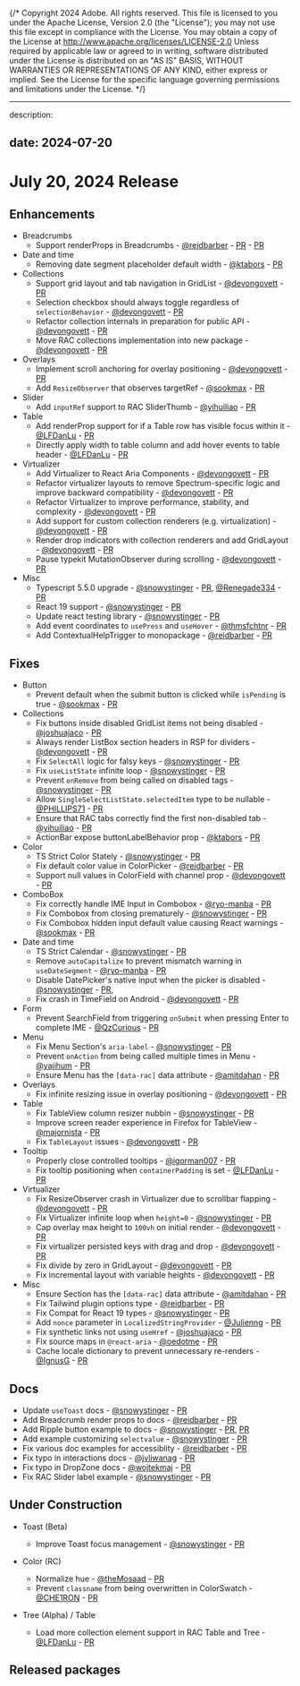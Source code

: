 {/* Copyright 2024 Adobe. All rights reserved.
This file is licensed to you under the Apache License, Version 2.0 (the "License");
you may not use this file except in compliance with the License. You may obtain a copy
of the License at http://www.apache.org/licenses/LICENSE-2.0
Unless required by applicable law or agreed to in writing, software distributed under
the License is distributed on an "AS IS" BASIS, WITHOUT WARRANTIES OR REPRESENTATIONS
OF ANY KIND, either express or implied. See the License for the specific language
governing permissions and limitations under the License. */}


---

description: 

date: 2024-07-20
---
# July 20, 2024 Release


## Enhancements

- Breadcrumbs
  - Support renderProps in Breadcrumbs - [@reidbarber](https://github.com/reidbarber) - [PR](https://github.com/adobe/react-spectrum/pull/6440) - [PR](https://github.com/adobe/react-spectrum/pull/6489)
- Date and time
  - Removing date segment placeholder default width - [@ktabors](https://github.com/ktabors) - [PR](https://github.com/adobe/react-spectrum/pull/6562)
- Collections
  - Support grid layout and tab navigation in GridList - [@devongovett](https://github.com/devongovett) - [PR](https://github.com/adobe/react-spectrum/pull/6486)
  - Selection checkbox should always toggle regardless of `selectionBehavior` - [@devongovett](https://github.com/devongovett) - [PR](https://github.com/adobe/react-spectrum/pull/6526)
  - Refactor collection internals in preparation for public API - [@devongovett](https://github.com/devongovett) - [PR](https://github.com/adobe/react-spectrum/pull/6608)
  - Move RAC collections implementation into new package - [@devongovett](https://github.com/devongovett) - [PR](https://github.com/adobe/react-spectrum/pull/6640)
- Overlays
  - Implement scroll anchoring for overlay positioning - [@devongovett](https://github.com/devongovett) - [PR](https://github.com/adobe/react-spectrum/pull/6527)
  - Add `ResizeObserver` that observes targetRef - [@sookmax](https://github.com/sookmax) - [PR](https://github.com/adobe/react-spectrum/pull/6396)
- Slider
  - Add `inputRef` support to RAC SliderThumb - [@yihuiliao](https://github.com/yihuiliao) - [PR](https://github.com/adobe/react-spectrum/pull/6392)
- Table
  - Add renderProp support for if a Table row has visible focus within it - [@LFDanLu](https://github.com/LFDanLu) - [PR](https://github.com/adobe/react-spectrum/pull/6350)
  - Directly apply width to table column and add hover events to table header - [@LFDanLu](https://github.com/LFDanLu) - [PR](https://github.com/adobe/react-spectrum/pull/6719)
- Virtualizer
  - Add Virtualizer to React Aria Components - [@devongovett](https://github.com/devongovett) - [PR](https://github.com/adobe/react-spectrum/pull/6518)
  - Refactor virtualizer layouts to remove Spectrum-specific logic and improve backward compatibility - [@devongovett](https://github.com/devongovett) - [PR](https://github.com/adobe/react-spectrum/pull/6613)
  - Refactor Virtualizer to improve performance, stability, and complexity - [@devongovett](https://github.com/devongovett) - [PR](https://github.com/adobe/react-spectrum/pull/6451)
  - Add support for custom collection renderers (e.g. virtualization) - [@devongovett](https://github.com/devongovett) - [PR](https://github.com/adobe/react-spectrum/pull/5912)
  - Render drop indicators with collection renderers and add GridLayout - [@devongovett](https://github.com/devongovett) - [PR](https://github.com/adobe/react-spectrum/pull/6631)
  - Pause typekit MutationObserver during scrolling - [@devongovett](https://github.com/devongovett) - [PR](https://github.com/adobe/react-spectrum/pull/6699)
- Misc
  - Typescript 5.5.0 upgrade - [@snowystinger](https://github.com/snowystinger) - [PR](https://github.com/adobe/react-spectrum/pull/6370), [@Renegade334](https://github.com/Renegade334) - [PR](https://github.com/adobe/react-spectrum/pull/6329)
  - React 19 support - [@snowystinger](https://github.com/snowystinger) - [PR](https://github.com/adobe/react-spectrum/pull/6437)
  - Update react testing library - [@snowystinger](https://github.com/snowystinger) - [PR](https://github.com/adobe/react-spectrum/pull/6467)
  - Add event coordinates to `usePress` and `useHover` - [@thmsfchtnr](https://github.com/thmsfchtnr) - [PR](https://github.com/adobe/react-spectrum/pull/6482)
  - Add ContextualHelpTrigger to monopackage - [@reidbarber](https://github.com/reidbarber) - [PR](https://github.com/adobe/react-spectrum/pull/6358)

## Fixes

- Button
  - Prevent default when the submit button is clicked while `isPending` is true - [@sookmax](https://github.com/sookmax) - [PR](https://github.com/adobe/react-spectrum/pull/6209)
- Collections
  - Fix buttons inside disabled GridList items not being disabled - [@joshuajaco](https://github.com/joshuajaco) - [PR](https://github.com/adobe/react-spectrum/pull/6324)
  - Always render ListBox section headers in RSP for dividers - [@devongovett](https://github.com/devongovett) - [PR](https://github.com/adobe/react-spectrum/pull/6535)
  - Fix `SelectAll` logic for falsy keys - [@snowystinger](https://github.com/snowystinger) - [PR](https://github.com/adobe/react-spectrum/pull/6639)
  - Fix `useListState` infinite loop - [@snowystinger](https://github.com/snowystinger) - [PR](https://github.com/adobe/react-spectrum/pull/6621)
  - Prevent `onRemove` from being called on disabled tags - [@snowystinger](https://github.com/snowystinger) - [PR](https://github.com/adobe/react-spectrum/pull/6690)
  - Allow `SingleSelectListState.selectedItem` type to be nullable - [@PHILLIPS71](https://github.com/PHILLIPS71) - [PR](https://github.com/adobe/react-spectrum/pull/6565)
  - Ensure that RAC tabs correctly find the first non-disabled tab - [@yihuiliao](https://github.com/yihuiliao) - [PR](https://github.com/adobe/react-spectrum/pull/6681)
  - ActionBar expose buttonLabelBehavior prop - [@ktabors](https://github.com/ktabors) - [PR](https://github.com/adobe/react-spectrum/pull/6708)
- Color
  - TS Strict Color Stately - [@snowystinger](https://github.com/snowystinger) - [PR](https://github.com/adobe/react-spectrum/pull/6499)
  - Fix default color value in ColorPicker - [@reidbarber](https://github.com/reidbarber) - [PR](https://github.com/adobe/react-spectrum/pull/6364)
  - Support null values in ColorField with channel prop - [@devongovett](https://github.com/devongovett) - [PR](https://github.com/adobe/react-spectrum/pull/6722)
- ComboBox
  - Fix correctly handle IME Input in Combobox - [@ryo-manba](https://github.com/ryo-manba) - [PR](https://github.com/adobe/react-spectrum/pull/6239)
  - Fix Combobox from closing prematurely - [@snowystinger](https://github.com/snowystinger) - [PR](https://github.com/adobe/react-spectrum/pull/6461)
  - Fix Combobox hidden input default value causing React warnings - [@sookmax](https://github.com/sookmax) - [PR](https://github.com/adobe/react-spectrum/pull/6336)
- Date and time
  - TS Strict Calendar - [@snowystinger](https://github.com/snowystinger) - [PR](https://github.com/adobe/react-spectrum/pull/6076)
  - Remove `autoCapitalize` to prevent mismatch warning in `useDateSegment` - [@ryo-manba](https://github.com/ryo-manba) - [PR](https://github.com/adobe/react-spectrum/pull/6657)
  - Disable DatePicker's native input when the picker is disabled - [@snowystinger](https://github.com/snowystinger) - [PR](https://github.com/adobe/react-spectrum/pull/6692),
  - Fix crash in TimeField on Android - [@devongovett](https://github.com/devongovett) - [PR](https://github.com/adobe/react-spectrum/pull/6717)
- Form
  - Prevent SearchField from triggering `onSubmit` when pressing Enter to complete IME - [@QzCurious](https://github.com/QzCurious) - [PR](https://github.com/adobe/react-spectrum/pull/6404)
- Menu
  - Fix Menu Section's `aria-label` - [@snowystinger](https://github.com/snowystinger) - [PR](https://github.com/adobe/react-spectrum/pull/6423)
  - Prevent `onAction` from being called multiple times in Menu - [@yajihum](https://github.com/yajihum) - [PR](https://github.com/adobe/react-spectrum/pull/6671)
  - Ensure Menu has the `[data-rac]` data attribute - [@amitdahan](https://github.com/amitdahan) - [PR](https://github.com/adobe/react-spectrum/pull/6436)
- Overlays
  - Fix infinite resizing issue in overlay positioning - [@devongovett](https://github.com/devongovett) - [PR](https://github.com/adobe/react-spectrum/pull/6312)
- Table
  - Fix TableView column resizer nubbin - [@snowystinger](https://github.com/snowystinger) - [PR](https://github.com/adobe/react-spectrum/pull/6559)
  - Improve screen reader experience in Firefox for TableView - [@majornista](https://github.com/majornista) - [PR](https://github.com/adobe/react-spectrum/pull/6465)
  - Fix `TableLayout` issues - [@devongovett](https://github.com/devongovett) - [PR](https://github.com/adobe/react-spectrum/pull/6711)
- Tooltip
  - Properly close controlled tooltips - [@igorman007](https://github.com/igorman007) - [PR](https://github.com/adobe/react-spectrum/pull/6418)
  - Fix tooltip positioning when `containerPadding` is set - [@LFDanLu](https://github.com/LFDanLu) - [PR](https://github.com/adobe/react-spectrum/pull/6577)
- Virtualizer
  - Fix ResizeObserver crash in Virtualizer due to scrollbar flapping - [@devongovett](https://github.com/devongovett) - [PR](https://github.com/adobe/react-spectrum/pull/6508)
  - Fix Virtualizer infinite loop when `height=0` - [@snowystinger](https://github.com/snowystinger) - [PR](https://github.com/adobe/react-spectrum/pull/6497)
  - Cap overlay max height to `100vh` on initial render - [@devongovett](https://github.com/devongovett) - [PR](https://github.com/adobe/react-spectrum/pull/6525)
  - Fix virtualizer persisted keys with drag and drop - [@devongovett](https://github.com/devongovett) - [PR](https://github.com/adobe/react-spectrum/pull/6644)
  - Fix divide by zero in GridLayout - [@devongovett](https://github.com/devongovett) - [PR](https://github.com/adobe/react-spectrum/pull/6676)
  - Fix incremental layout with variable heights - [@devongovett](https://github.com/devongovett) - [PR](https://github.com/adobe/react-spectrum/pull/6588)
- Misc
  - Ensure Section has the `[data-rac]` data attribute - [@amitdahan](https://github.com/amitdahan) - [PR](https://github.com/adobe/react-spectrum/pull/6452)
  - Fix Tailwind plugin options type - [@reidbarber](https://github.com/reidbarber) - [PR](https://github.com/adobe/react-spectrum/pull/6515)
  - Fix Compat for React 19 types - [@snowystinger](https://github.com/snowystinger) - [PR](https://github.com/adobe/react-spectrum/pull/6632)
  - Add `nonce` parameter in `LocalizedStringProvider` - [@Julienng](https://github.com/Julienng) - [PR](https://github.com/adobe/react-spectrum/pull/6219)
  - Fix synthetic links not using `useHref` - [@joshuajaco](https://github.com/joshuajaco) - [PR](https://github.com/adobe/react-spectrum/pull/6346)
  - Fix source maps in  `@react-aria` - [@oedotme](https://github.com/oedotme) - [PR](https://github.com/adobe/react-spectrum/pull/6368)
  - Cache locale dictionary to prevent unnecessary re-renders - [@IgnusG](https://github.com/IgnusG) - [PR](https://github.com/adobe/react-spectrum/pull/6185)

## Docs
- Update `useToast` docs - [@snowystinger](https://github.com/snowystinger) - [PR](https://github.com/adobe/react-spectrum/pull/6468)
- Add Breadcrumb render props to docs - [@reidbarber](https://github.com/reidbarber) - [PR](https://github.com/adobe/react-spectrum/pull/6489)
- Add Ripple button example to docs - [@snowystinger](https://github.com/snowystinger) - [PR](https://github.com/adobe/react-spectrum/pull/6579), [PR](https://github.com/adobe/react-spectrum/pull/6709)
- Add example customizing `selectvalue` - [@snowystinger](https://github.com/snowystinger) - [PR](https://github.com/adobe/react-spectrum/pull/6425)
- Fix various doc examples for accessiblity - [@reidbarber](https://github.com/reidbarber) - [PR](https://github.com/adobe/react-spectrum/pull/6607)
- Fix typo in interactions docs - [@jvliwanag](https://github.com/jvliwanag) - [PR](https://github.com/adobe/react-spectrum/pull/6698)
- Fix typo in DropZone docs - [@wojtekmaj](https://github.com/wojtekmaj) - [PR](https://github.com/adobe/react-spectrum/pull/6334)
- Fix RAC Slider label example - [@snowystinger](https://github.com/snowystinger) - [PR](https://github.com/adobe/react-spectrum/pull/6710)

## Under Construction

- Toast (Beta)
  - Improve Toast focus management - [@snowystinger](https://github.com/snowystinger) - [PR](https://github.com/adobe/react-spectrum/pull/6223)

- Color (RC)
  - Normalize hue - [@theMosaad](https://github.com/theMosaad) - [PR](https://github.com/adobe/react-spectrum/pull/6456)
  - Prevent `classname` from being overwritten in ColorSwatch - [@CHE1RON](https://github.com/CHE1RON) - [PR](https://github.com/adobe/react-spectrum/pull/6584)

- Tree (Alpha) / Table
  - Load more collection element support in RAC Table and Tree - [@LFDanLu](https://github.com/LFDanLu) - [PR](https://github.com/adobe/react-spectrum/pull/6494)

## Released packages
